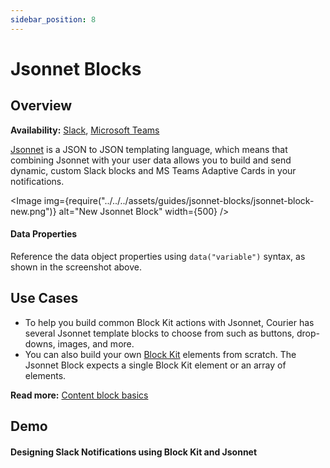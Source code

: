 ```yaml
---
sidebar_position: 8
---
```



# Jsonnet Blocks

## Overview

**Availability:** [Slack](../../../channels/direct-message/slack.mdx), [Microsoft Teams](../../../channels/direct-message/microsoft-teams.mdx)

[Jsonnet](https://learnxinyminutes.com/docs/jsonnet/) is a JSON to JSON templating language, which means that combining Jsonnet with your user data allows you to build and send dynamic, custom Slack blocks and MS Teams Adaptive Cards in your notifications.

<Image
  img={require("../../../assets/guides/jsonnet-blocks/jsonnet-block-new.png")}
  alt="New Jsonnet Block"
  width={500}
/>

#### Data Properties

Reference the data object properties using `data("variable")` syntax, as shown in the screenshot above.

## Use Cases

- To help you build common Block Kit actions with Jsonnet, Courier has several Jsonnet template blocks to choose from such as buttons, drop-downs, images, and more.
- You can also build your own [Block Kit](https://api.slack.com/block-kit) elements from scratch. The Jsonnet Block expects a single Block Kit element or an array of elements.

**Read more:** [Content block basics](content-block-basics.mdx)

## Demo
#### Designing Slack Notifications using Block Kit and Jsonnet

<YoutubeEmbed videoId="KPM4lx2Yq3U" />